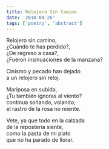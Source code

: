 ```yaml
---
title: Relojero Sin Camino
date: '2018-04-26'
tags: ['poetry', 'abstract']
---
```


<div className="italic">
Relojero sin camino,  <br/>
¿Cuándo te has perdido?,  <br/>
¿De regreso a casa?,  <br/>
¿Fueron insinuaciones de la manzana?  <br/>

Cinismo y pecado han dejado<br/>
a un relojero sin reloj.<br/>

Mariposa en subida,<br/>
¿Tu también ignoras al viento?  <br/>
continua soñando, volando;<br/>
el rastro de la rosa no miente.<br/>

Vete, ya que todo en la calzada<br/>
de la repostería siente,<br/>
como la pasta de mi plato<br/>
que no ha parado de llorar.<br/>
</div>

